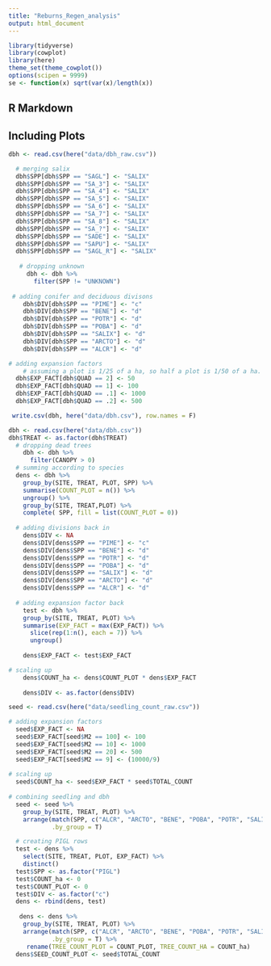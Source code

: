 ```yaml
---
title: "Reburns_Regen_analysis"
output: html_document
---
```


```r
library(tidyverse)
library(cowplot)
library(here)
theme_set(theme_cowplot())
options(scipen = 9999)
se <- function(x) sqrt(var(x)/length(x))
```

## R Markdown


## Including Plots


```r
dbh <- read.csv(here("data/dbh_raw.csv"))

  # merging salix
  dbh$SPP[dbh$SPP == "SAGL"] <- "SALIX"
  dbh$SPP[dbh$SPP == "SA_3"] <- "SALIX"
  dbh$SPP[dbh$SPP == "SA_4"] <- "SALIX"
  dbh$SPP[dbh$SPP == "SA_5"] <- "SALIX"
  dbh$SPP[dbh$SPP == "SA_6"] <- "SALIX"
  dbh$SPP[dbh$SPP == "SA_7"] <- "SALIX"
  dbh$SPP[dbh$SPP == "SA_8"] <- "SALIX"
  dbh$SPP[dbh$SPP == "SA_?"] <- "SALIX"
  dbh$SPP[dbh$SPP == "SADE"] <- "SALIX"
  dbh$SPP[dbh$SPP == "SAPU"] <- "SALIX"
  dbh$SPP[dbh$SPP == "SAGL_R"] <- "SALIX"
  
   # dropping unknown
     dbh <- dbh %>%
       filter(SPP != "UNKNOWN")
  
 # adding conifer and deciduous divisons
    dbh$DIV[dbh$SPP == "PIME"] <- "c"
    dbh$DIV[dbh$SPP == "BENE"] <- "d"
    dbh$DIV[dbh$SPP == "POTR"] <- "d"
    dbh$DIV[dbh$SPP == "POBA"] <- "d"
    dbh$DIV[dbh$SPP == "SALIX"] <- "d"
    dbh$DIV[dbh$SPP == "ARCTO"] <- "d"
    dbh$DIV[dbh$SPP == "ALCR"] <- "d"

# adding expansion factors
    # assuming a plot is 1/25 of a ha, so half a plot is 1/50 of a ha.
  dbh$EXP_FACT[dbh$QUAD == 2] <- 50
  dbh$EXP_FACT[dbh$QUAD == 1] <- 100
  dbh$EXP_FACT[dbh$QUAD == .1] <- 1000
  dbh$EXP_FACT[dbh$QUAD == .2] <- 500

 write.csv(dbh, here("data/dbh.csv"), row.names = F)
```

```r
dbh <- read.csv(here("data/dbh.csv"))
dbh$TREAT <- as.factor(dbh$TREAT)
  # dropping dead trees
    dbh <- dbh %>%
      filter(CANOPY > 0)
  # summing according to species
  dens <- dbh %>%
    group_by(SITE, TREAT, PLOT, SPP) %>%
    summarise(COUNT_PLOT = n()) %>%
    ungroup() %>%
    group_by(SITE, TREAT,PLOT) %>%
    complete( SPP, fill = list(COUNT_PLOT = 0))
  
  # adding divisions back in
    dens$DIV <- NA
    dens$DIV[dens$SPP == "PIME"] <- "c"
    dens$DIV[dens$SPP == "BENE"] <- "d"
    dens$DIV[dens$SPP == "POTR"] <- "d"
    dens$DIV[dens$SPP == "POBA"] <- "d"
    dens$DIV[dens$SPP == "SALIX"] <- "d"
    dens$DIV[dens$SPP == "ARCTO"] <- "d"
    dens$DIV[dens$SPP == "ALCR"] <- "d"
    
  # adding expansion factor back
    test <- dbh %>%
    group_by(SITE, TREAT, PLOT) %>%
    summarise(EXP_FACT = max(EXP_FACT)) %>%
      slice(rep(1:n(), each = 7)) %>%
      ungroup()
  
    dens$EXP_FACT <- test$EXP_FACT

# scaling up
    dens$COUNT_ha <- dens$COUNT_PLOT * dens$EXP_FACT
    
    dens$DIV <- as.factor(dens$DIV)
```

```r
seed <- read.csv(here("data/seedling_count_raw.csv"))

# adding expansion factors
  seed$EXP_FACT <- NA
  seed$EXP_FACT[seed$M2 == 100] <- 100
  seed$EXP_FACT[seed$M2 == 10] <- 1000
  seed$EXP_FACT[seed$M2 == 20] <- 500
  seed$EXP_FACT[seed$M2 == 9] <- (10000/9)
  
# scaling up
  seed$COUNT_ha <- seed$EXP_FACT * seed$TOTAL_COUNT
  
# combining seedling and dbh
  seed <- seed %>%
    group_by(SITE, TREAT, PLOT) %>%
    arrange(match(SPP, c("ALCR", "ARCTO", "BENE", "POBA", "POTR", "SALIX", "PIGL", "PIME")),
            .by_group = T)

  # creating PIGL rows 
  test <- dens %>%
    select(SITE, TREAT, PLOT, EXP_FACT) %>%
    distinct()
  test$SPP <- as.factor("PIGL")
  test$COUNT_ha <- 0
  test$COUNT_PLOT <- 0
  test$DIV <- as.factor("c")
  dens <- rbind(dens, test)
  
   dens <- dens %>%
    group_by(SITE, TREAT, PLOT) %>%
    arrange(match(SPP, c("ALCR", "ARCTO", "BENE", "POBA", "POTR", "SALIX", "PIGL", "PIME")),
            .by_group = T) %>%
     rename(TREE_COUNT_PLOT = COUNT_PLOT, TREE_COUNT_HA = COUNT_ha)
  dens$SEED_COUNT_PLOT <- seed$TOTAL_COUNT
```

